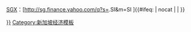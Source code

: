 [[新加坡交易所|SGX]]：[http://sg.finance.yahoo.com/q?s={{{1}}}.SI&m=SI {{{1}}}]<includeonly>{{#ifeq: {{{2|}}} | nocat | | [[Category:新加坡股票交易所上市公司|{{{1|{{PAGENAME}}}}}]] }}</includeonly><noinclude>
[[Category:股票代码模板|{{PAGENAME}}]]
[[Category:新加坡经济模板]]
</noinclude>